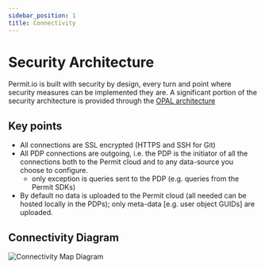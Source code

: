 ```yaml
---
sidebar_position: 1
title: Connectivity
---
```


# Security Architecture

Permit.io is built with security by design, every turn and point where security measures can be implemented they are.
A significant portion of the security architecture is provided through the [OPAL architecture](/concepts/pdp#powered-by-opaopal)

## Key points

- All connections are SSL encrypted (HTTPS and SSH for Git)
- All PDP connections are outgoing, i.e. the PDP is the initiator of all the connections both to the Permit cloud and to any data-source you choose to configure.
  - only exception is queries sent to the PDP (e.g. queries from the Permit SDKs)
- By default no data is uploaded to the Permit cloud (all needed can be hosted locally in the PDPs); only meta-data [e.g. user object GUIDs] are uploaded.

## Connectivity Diagram

![Connectivity Map Diagram](/img/diagrams/connectivity.svg)
